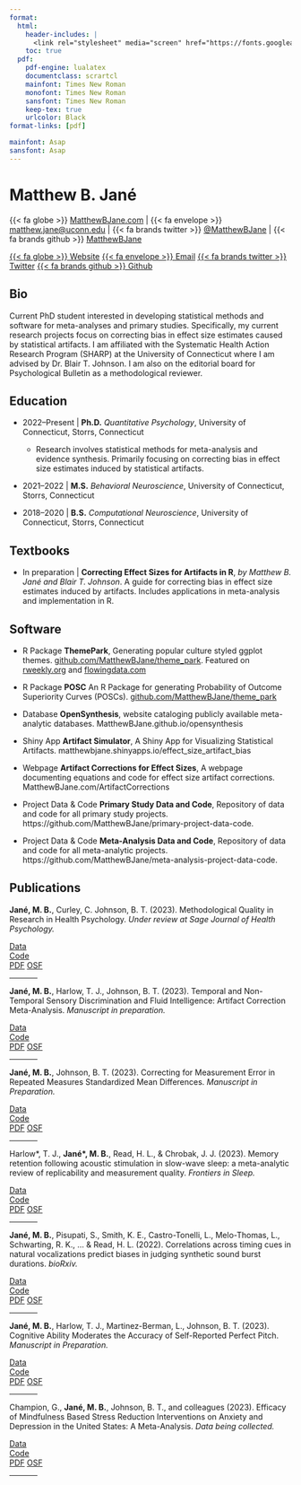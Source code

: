 ```yaml
---
format:
  html:
    header-includes: |
      <link rel="stylesheet" media="screen" href="https://fonts.googleapis.com/css?family=Asap" type="text/css"/>
    toc: true
  pdf:
    pdf-engine: lualatex
    documentclass: scrartcl
    mainfont: Times New Roman
    monofont: Times New Roman
    sansfont: Times New Roman
    keep-tex: true
    urlcolor: Black
format-links: [pdf]

mainfont: Asap
sansfont: Asap
---
```


# Matthew B. Jané

::: {.content-visible when-format="pdf"}
{{< fa globe >}} [MatthewBJane.com](https://www.matthewbjane.com) \| {{< fa envelope >}} [matthew.jane\@uconn.edu](mailto:matthew.jane@uconn.edu) \| {{< fa brands twitter >}} [\@MatthewBJane](https://www.twitter.com/MatthewBJane) \| {{< fa brands github >}} [MatthewBJane](https://www.github.io/MatthewBJane)
:::

::: {.content-visible when-format="html"}
[{{< fa globe >}} Website](https://www.matthewbjane.com){.btn .btn-primary .btn-sm role="button" data-toggle="data" title="Data File"} [{{< fa envelope >}} Email](mailto:matthew.jane@uconn.edu){.btn .btn-primary .btn-sm role="button" data-toggle="data" title="Data File"} [{{< fa brands twitter >}} Twitter](https://www.twitter.com/MatthewBJane){.btn .btn-primary .btn-sm role="button" data-toggle="data" title="Data File"} [{{< fa brands github >}} Github](https://www.github.io/MatthewBJane){.btn .btn-primary .btn-sm role="button" data-toggle="data" title="Data File"}
:::

## <i class="fa-solid fa-user"></i> Bio

Current PhD student interested in developing statistical methods and software for meta-analyses and primary studies. Specifically, my current research projects focus on correcting bias in effect size estimates caused by statistical artifacts. I am affiliated with the Systematic Health Action Research Program (SHARP) at the University of Connecticut where I am advised by Dr. Blair T. Johnson. I am also on the editorial board for Psychological Bulletin as a methodological reviewer.

## <i class="fa-solid fa-graduation-cap"></i> Education

-   2022--Present \| **Ph.D.** *Quantitative Psychology*, University of Connecticut, Storrs, Connecticut

    -   Research involves statistical methods for meta-analysis and evidence synthesis. Primarily focusing on correcting bias in effect size estimates induced by statistical artifacts.

-   2021--2022 \| **M.S.** *Behavioral Neuroscience*, University of Connecticut, Storrs, Connecticut

-   2018--2020 \| **B.S.** *Computational Neuroscience*, University of Connecticut, Storrs, Connecticut

## <i class="fa-solid fa-book"></i> Textbooks

-   In preparation \| **Correcting Effect Sizes for Artifacts in R**, *by Matthew B. Jané and Blair T. Johnson*. A guide for correcting bias in effect size estimates induced by artifacts. Includes applications in meta-analysis and implementation in R.

## <i class="fa-solid fa-code"></i> Software

-   [<i class="fa-solid fa-cube"></i> R Package ]{.badge .rounded-pill .bg-primary} **ThemePark**, Generating popular culture styled ggplot themes. [github.com/MatthewBJane/theme_park](https://github.com/MatthewBJane/theme_park). Featured on [rweekly.org](https://rweekly.org/2023-W32.html) and [flowingdata.com](https://flowingdata.com/2023/07/28/barbie-and-oppenheimer-themes-for-charts-in-r/)

-   [<i class="fa-solid fa-cube"></i> R Package ]{.badge .rounded-pill .bg-primary} **POSC** An R Package for generating Probability of Outcome Superiority Curves (POSCs). [github.com/MatthewBJane/theme_park](https://github.com/MatthewBJane/theme_park)

-   [<i class="fa-solid fa-database"></i> Database ]{.badge .rounded-pill .bg-primary} **OpenSynthesis**, website cataloging publicly available meta-analytic databases. MatthewBJane.github.io/opensynthesis

-   [<i class="fa-solid fa-diagram-project"></i> Shiny App ]{.badge .rounded-pill .bg-primary} **Artifact Simulator**, A Shiny App for Visualizing Statistical Artifacts. matthewbjane.shinyapps.io/effect_size_artifact_bias

-   [<i class="fa-solid fa-globe"></i> Webpage ]{.badge .rounded-pill .bg-primary} **Artifact Corrections for Effect Sizes**, A webpage documenting equations and code for effect size artifact corrections. MatthewBJane.com/ArtifactCorrections

-   [<i class="fa-solid fa-chart-simple"></i> Project Data & Code ]{.badge .rounded-pill .bg-primary} **Primary Study Data and Code**, Repository of data and code for all primary study projects. https://github.com/MatthewBJane/primary-project-data-code.

-   [<i class="fa-solid fa-chart-simple"></i> Project Data & Code ]{.badge .rounded-pill .bg-primary} **Meta-Analysis Data and Code**, Repository of data and code for all meta-analytic projects. https://github.com/MatthewBJane/meta-analysis-project-data-code.

## <i class="fa-solid fa-file-lines"></i> Publications

**Jané, M. B.**, Curley, C. Johnson, B. T. (2023). Methodological Quality in Research in Health Psychology. *Under review at Sage Journal of Health Psychology.*

::: {.content-visible when-format="html"}
::: {.btn-group role="group" aria-label="Open Science Links"}
[Data](){.btn-sm .btn .btn-primary .disabled role="button" data-toggle="data" title="data"}\
[Code](){.btn-sm .btn .btn-primary .disabled role="button" data-toggle="code" title="Data File"}\
[PDF](){.btn-sm .btn .btn-primary .disabled role="button" data-toggle="pdf" title="Data File"} [OSF](){.btn-sm .btn .btn-primary .disabled role="button" data-toggle="osf" title="Data File"}
:::
:::

<hr width="10%">

**Jané, M. B.**, Harlow, T. J., Johnson, B. T. (2023). Temporal and Non-Temporal Sensory Discrimination and Fluid Intelligence: Artifact Correction Meta-Analysis. *Manuscript in preparation.*

::: {.content-visible when-format="html"}
::: {.btn-group role="group" aria-label="Open Science Links"}
[Data](){.btn-sm .btn .btn-primary .disabled role="button" data-toggle="data" title="data"}\
[Code](){.btn-sm .btn .btn-primary .disabled role="button" data-toggle="code" title="Data File"}\
[PDF](){.btn-sm .btn .btn-primary .disabled role="button" data-toggle="pdf" title="Data File"} [OSF](https://osf.io/d6yxf/){.btn-sm .btn .btn-primary role="button" data-toggle="osf" title="Data File"}
:::
:::

<hr width="10%">

**Jané, M. B.**, Johnson, B. T. (2023). Correcting for Measurement Error in Repeated Measures Standardized Mean Differences. *Manuscript in Preparation.*

::: {.content-visible when-format="html"}
::: {.btn-group role="group" aria-label="Open Science Links"}
[Data](){.btn-sm .btn .btn-primary .disabled role="button" data-toggle="data" title="data"}\
[Code](){.btn-sm .btn .btn-primary .disabled role="button" data-toggle="code" title="Data File"}\
[PDF](){.btn-sm .btn .btn-primary .disabled role="button" data-toggle="pdf" title="Data File"} [OSF](){.btn-sm .btn .btn-primary .disabled role="button" data-toggle="osf" title="Data File"}
:::
:::

<hr width="10%">

Harlow\*, T. J., **Jané\*, M. B.**, Read, H. L., & Chrobak, J. J. (2023). Memory retention following acoustic stimulation in slow-wave sleep: a meta-analytic review of replicability and measurement quality. *Frontiers in Sleep.*

::: {.content-visible when-format="html"}
::: {.btn-group role="group" aria-label="Open Science Links"}
[Data](https://github.com/MatthewBJane/meta-analysis-data-code/tree/main/acoustic_stimulation_and_memory/data){.btn-sm .btn .btn-primary role="button" data-toggle="data" title="data"}\
[Code](https://github.com/MatthewBJane/meta-analysis-data-code/tree/main/acoustic_stimulation_and_memory/analysis){.btn-sm .btn .btn-primary role="button" data-toggle="code" title="Data File"}\
[PDF](manuscripts/Harlow2023_Frontiers.pdf){.btn-sm .btn .btn-primary role="button" data-toggle="pdf" title="Data File"} [OSF](https://osf.io/8b49k/){.btn-sm .btn .btn-primary role="button" data-toggle="osf" title="Data File"}
:::
:::

<hr width="10%">

**Jané, M. B.**, Pisupati, S., Smith, K. E., Castro-Tonelli, L., Melo-Thomas, L., Schwarting, R. K., ... & Read, H. L. (2022). Correlations across timing cues in natural vocalizations predict biases in judging synthetic sound burst durations. *bioRxiv.*

::: {.content-visible when-format="html"}
::: {.btn-group role="group" aria-label="Open Science Links"}
[Data](https://doi.org/10.24433/CO.8495056.v1){.btn-sm .btn .btn-primary role="button" data-toggle="data" title="data"}\
[Code](https://doi.org/10.24433/CO.8495056.v1){.btn-sm .btn .btn-primary role="button" data-toggle="code" title="Data File"}\
[PDF](manuscripts/Jane2022_BioArxiv.pdf){.btn-sm .btn .btn-primary role="button" data-toggle="pdf" title="Data File"} [OSF](){.btn-sm .btn .btn-primary .disabled role="button" data-toggle="osf" title="Data File"}
:::
:::

<hr width="10%">

**Jané, M. B.**, Harlow, T. J., Martinez-Berman, L., Johnson, B. T. (2023). Cognitive Ability Moderates the Accuracy of Self-Reported Perfect Pitch. *Manuscript in Preparation.*

::: {.content-visible when-format="html"}
::: {.btn-group role="group" aria-label="Open Science Links"}
[Data](){.btn-sm .btn .btn-primary .disabled role="button" data-toggle="data" title="data"}\
[Code](){.btn-sm .btn .btn-primary .disabled role="button" data-toggle="code" title="Data File"}\
[PDF](){.btn-sm .btn .btn-primary .disabled role="button" data-toggle="pdf" title="Data File"} [OSF](){.btn-sm .btn .btn-primary .disabled role="button" data-toggle="osf" title="Data File"}
:::
:::

<hr width="10%">

Champion, G., **Jané, M. B.**, Johnson, B. T., and colleagues (2023). Efficacy of Mindfulness Based Stress Reduction Interventions on Anxiety and Depression in the United States: A Meta-Analysis. *Data being collected.*

::: {.content-visible when-format="html"}
::: {.btn-group role="group" aria-label="Open Science Links"}
[Data](){.btn-sm .btn .btn-primary .disabled role="button" data-toggle="data" title="data"}\
[Code](){.btn-sm .btn .btn-primary .disabled role="button" data-toggle="code" title="Data File"}\
[PDF](){.btn-sm .btn .btn-primary .disabled role="button" data-toggle="pdf" title="Data File"} [OSF](){.btn-sm .btn .btn-primary .disabled role="button" data-toggle="osf" title="Data File"}
:::
:::

<hr width="10%">
